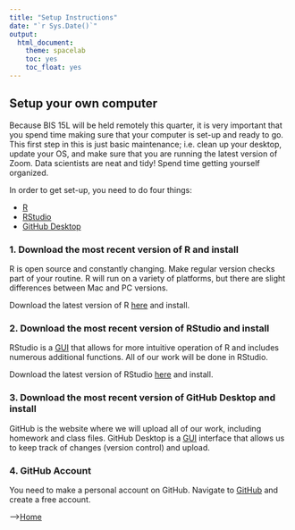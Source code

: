 ```yaml
---
title: "Setup Instructions"
date: "`r Sys.Date()`"
output:
  html_document:
    theme: spacelab
    toc: yes
    toc_float: yes
---
```


## Setup your own computer
Because BIS 15L will be held remotely this quarter, it is very important that you spend time making sure that your computer is set-up and ready to go. This first step in this is just basic maintenance; i.e. clean up your desktop, update your OS, and make sure that you are running the latest version of Zoom. Data scientists are neat and tidy! Spend time getting yourself organized.  

In order to get set-up, you need to do four things:  

+ [R](https://www.r-project.org/)  
+ [RStudio](https://www.rstudio.com/)  
+ [GitHub Desktop](https://desktop.github.com/)

### 1. Download the most recent version of R and install
R is open source and constantly changing. Make regular version checks part of your routine. R will run on a variety of platforms, but there are slight differences between Mac and PC versions.  

Download the latest version of R [here](https://www.r-project.org/) and install.  

### 2. Download the most recent version of RStudio and install
RStudio is a [GUI](https://www.computerhope.com/jargon/g/gui.htm) that allows for more intuitive operation of R and includes numerous additional functions. All of our work will be done in RStudio.

Download the latest version of RStudio [here](https://www.rstudio.com/) and install.  

### 3. Download the most recent version of GitHub Desktop and install  
GitHub is the website where we will upload all of our work, including homework and class files. GitHub Desktop is a [GUI](https://www.computerhope.com/jargon/g/gui.htm) interface that allows us to keep track of changes (version control) and upload.  

### 4. GitHub Account
You need to make a personal account on GitHub. Navigate to [GitHub](http://www.github.com) and create a free account.  

-->[Home](https://jmledford3115.github.io/datascibiol/)  